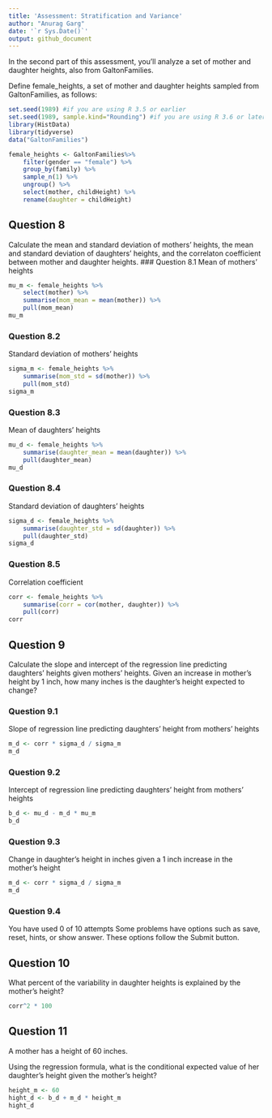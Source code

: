 ```yaml
---
title: 'Assessment: Stratification and Variance'
author: "Anurag Garg"
date: '`r Sys.Date()`'
output: github_document
---
```


In the second part of this assessment, you'll analyze a set of mother and daughter heights, also from GaltonFamilies.

Define female_heights, a set of mother and daughter heights sampled from GaltonFamilies, as follows:

```r
set.seed(1989) #if you are using R 3.5 or earlier
set.seed(1989, sample.kind="Rounding") #if you are using R 3.6 or later
library(HistData)
library(tidyverse)
data("GaltonFamilies")

female_heights <- GaltonFamilies%>%     
    filter(gender == "female") %>%     
    group_by(family) %>%     
    sample_n(1) %>%     
    ungroup() %>%     
    select(mother, childHeight) %>%     
    rename(daughter = childHeight)
```

## Question 8

Calculate the mean and standard deviation of mothers' heights, the mean and standard deviation of daughters' heights, and the correlaton coefficient between mother and daughter heights.
### Question 8.1
Mean of mothers' heights

```r
mu_m <- female_heights %>%
    select(mother) %>%
    summarise(mom_mean = mean(mother)) %>%
    pull(mom_mean)
mu_m
```


### Question 8.2
Standard deviation of mothers' heights

```r
sigma_m <- female_heights %>%
    summarise(mom_std = sd(mother)) %>%
    pull(mom_std)
sigma_m
```


### Question 8.3
Mean of daughters' heights

```r
mu_d <- female_heights %>%
    summarise(daughter_mean = mean(daughter)) %>%
    pull(daughter_mean)
mu_d
```


### Question 8.4
Standard deviation of daughters' heights

```r
sigma_d <- female_heights %>%
    summarise(daughter_std = sd(daughter)) %>%
    pull(daughter_std)
sigma_d
```


### Question 8.5
Correlation coefficient

```r
corr <- female_heights %>%
    summarise(corr = cor(mother, daughter)) %>%
    pull(corr)
corr
```

## Question 9

Calculate the slope and intercept of the regression line predicting daughters' heights given mothers' heights. Given an increase in mother's height by 1 inch, how many inches is the daughter's height expected to change?

### Question 9.1
Slope of regression line predicting daughters' height from mothers' heights

```r
m_d <- corr * sigma_d / sigma_m
m_d
```

### Question 9.2
Intercept of regression line predicting daughters' height from mothers' heights

```r
b_d <- mu_d - m_d * mu_m
b_d
```

### Question 9.3
Change in daughter's height in inches given a 1 inch increase in the mother's height

```r
m_d <- corr * sigma_d / sigma_m
m_d
```

### Question 9.4
You have used 0 of 10 attempts Some problems have options such as save, reset, hints, or show answer. These options follow the Submit button.

## Question 10

What percent of the variability in daughter heights is explained by the mother's height?

```r
corr^2 * 100
```


## Question 11

A mother has a height of 60 inches.

Using the regression formula, what is the conditional expected value of her daughter's height given the mother's height?

```r
height_m <- 60
hight_d <- b_d + m_d * height_m
hight_d
```

